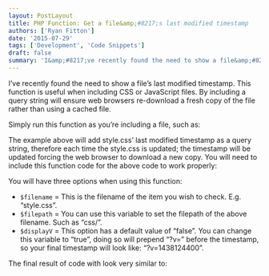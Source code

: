 ```yaml
---
layout: PostLayout
title: PHP Function: Get a file&amp;#8217;s last modified timestamp
authors: ['Ryan Fitton']
date: '2015-07-29'
tags: ['Development', 'Code Snippets']
draft: false
summary: 'I&amp;#8217;ve recently found the need to show a file&amp;#8217;s last modified timestamp. This function is useful when including CSS or JavaScript files. By including a query string will ensure web browsers re-download a fresh copy of the file rather than using a cached file. Simply run this function as you&amp;#8217;re including a file, such as: [&amp;hellip;]'
---
```


<p>
  I&#8217;ve recently found the need to show a file&#8217;s last modified timestamp. This function
  is useful when including CSS or JavaScript files. By including a query string will ensure web
  browsers re-download a fresh copy of the file rather than using a cached file.
</p>
<p>Simply run this function as you&#8217;re including a file, such as:</p>
<p>
  <script src="https://gist.github.com/ryanfitton/0e78dc9bad39212f0d78.js"></script>The example
  above will add style.css&#8217; last modified timestamp as a query string, therefore each time the
  style.css is updated; the timestamp will be updated forcing the web browser to download a new
  copy. You will need to include this function code for the above code to work properly:
  <script src="https://gist.github.com/ryanfitton/9b23fbf0a4d0bd65f401.js"></script>
</p>
<p>You will have three options when using this function:</p>
<ul>
  <li>
    <code>$filename</code> = This is the filename of the item you wish to check. E.g.
    &#8220;style.css&#8221;.
  </li>
  <li>
    <code>$filepath</code> = You can use this variable to set the filepath of the above filename.
    Such as &#8220;css/&#8221;.
  </li>
  <li>
    <code>$displayV</code> = This option has a default value of &#8220;false&#8221;. You can change
    this variable to &#8220;true&#8221;, doing so will prepend &#8220;?v=&#8221; before the
    timestamp, so your final timestamp will look like: &#8220;?v=1438124400&#8221;.
  </li>
</ul>
<p>
  The final result of code with look very similar to:
  <br />
  <script src="https://gist.github.com/ryanfitton/413e2324c5566a71f6a4.js"></script>
</p>
